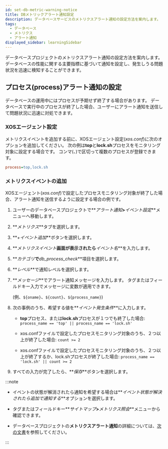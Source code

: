 ```yaml
---
id: set-db-metric-warning-notice
title: DBメトリックアラート通知設定
description: データベースサービスのメトリクスアラート通知の設定方法を案内します。
tags:
  - データベース
  - メトリクス
  - アラート通知
displayed_sidebar: learningSidebar
---
```


データベースプロジェクトのメトリクスアラート通知の設定方法を案内します。 データベースの性能に関する主要指標に基づいて通知を設定し、発生しうる問題状況を迅速に検知することができます。

## プロセス(process)アラート通知の設定

データベースの運用中にはプロセスが予期せず終了する場合があります。 データベースで実行中のプロセスが終了した場合、ユーザーにアラート通知を送信して問題状況に迅速に対処できます。 

### XOSエージェント設定

メトリクスイベントを追加する前に、XOSエージェント設定(_xos.conf_)に次のオプションを追加してください。 次の例は**top**と**lock.sh**プロセスをモニタリング対象に設定する場合です。 コンマ(、)で区切って複数のプロセスが登録できます。

```ini title='xos.conf'
process=top,lock.sh
```

### メトリクスイベントの追加

XOSエージェント(_xos.conf_)で設定したプロセスモニタリング対象が終了した場合、アラート通知を送信するように設定する場合の例です。

1. ユーザーのデータベースプロジェクトで**_アラート通知_**>**_イベント設定_**メニューへ移動します。

2. **_メトリクス_**タブを選択します。

3. **_+イベント追加_**ボタンを選択します。

4. **_メトリクスイベント_**画面が表示されたら**_イベント名_**を入力します。

5. **_カテゴリ_**で**_db_process_check_**項目を選択します。

   <ImgLang img='best-p/db-add-metrics-event-category-process.png' />

6. **_レベル_**で通知レベルを選択します。

7. **_メッセージ_**でアラート通知メッセージを入力します。 タグまたはフィールドキー入力でメッセージに変数が適用できます。 

   (例、`${oname}`、`${count}`、`${process_name}`)

8. 次の事例のうち、希望する値を**_イベント発生条件_**に入力します。

   - **top**プロセス、または**lock.sh**プロセスが１つでも終了した場合: `process_name == 'top' || process_name == 'lock.sh'`

     <ImgLang img='best-p/db-add-metrics-event-category-process-sample-00.png' />

   - xos.confファイルで設定したプロセスモニタリング対象のうち、２つ以上が終了した場合: `count >= 2`

     <ImgLang img='best-p/db-add-metrics-event-category-process-sample-01.png' />

   - xos.confファイルで設定したプロセスモニタリング対象のうち、２つ以上が終了するか、lock.shプロセスが終了した場合: `process_name == 'lock.sh' || count >= 2`

     <ImgLang img='best-p/db-add-metrics-event-category-process-sample-02.png' />

9. すべての入力が完了したら、**_保存_**ボタンを選択します。

:::note

- イベントの状態が解消されたら通知を希望する場合は**_イベント状態が解決されたら追加で通知する_**オプションを選択します。

- タグまたはフィールドキー**_サイトマップ_**>**_メトリクス照会_**メニューから確認できます。

- データベースプロジェクトの**メトリクスアラート通知**の詳細については、[次の文書](../postgresql/metric-warning-notice)を参照してください。

:::
